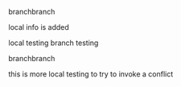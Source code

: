branchbranch

local info is added

local testing 
branch testing 

branchbranch

this is more local testing to try to invoke a conflict